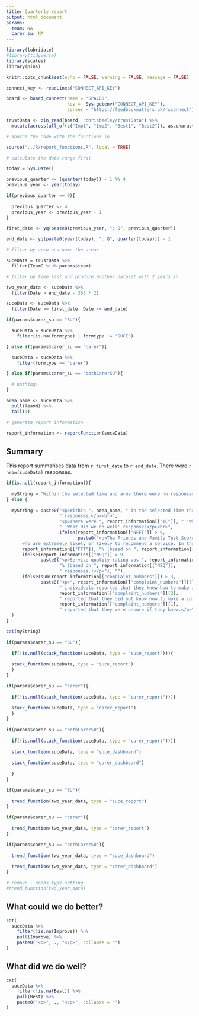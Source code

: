 ```yaml
---
title: Quarterly report
output: html_document
params:
  team: NA
  carer_su: NA
---
```


```r

library(lubridate)
#library(tidyverse)
library(scales)
library(pins)

knitr::opts_chunk$set(echo = FALSE, warning = FALSE, message = FALSE)

connect_key <- readLines("CONNECT_API_KEY")

board <- board_connect(name = "SPACED",
                       key =  Sys.getenv("CONNECT_API_KEY"),
                       server = "https://feedbackmatters.uk/rsconnect")

trustData <- pin_read(board, "chrisbeeley/trustData") %>% 
  mutate(across(all_of(c("Imp1", "Imp2", "Best1", "Best2")), as.character))

# source the code with the functions in

source("../R/report_functions.R", local = TRUE)

```

```r

# calculate the date range first

today = Sys.Date()

previous_quarter <- (quarter(today)) - 1 %% 4
previous_year <- year(today)

if(previous_quarter == 0){
  
  previous_quarter <- 4
  previous_year <- previous_year - 1
}

first_date <- yq(paste0(previous_year, ": Q", previous_quarter))

end_date <- yq(paste0(year(today), ": Q", quarter(today))) - 1

# filter by area and name the areas

suceData = trustData %>% 
  filter(TeamC %in% params$team)

# filter by time last and produce another dataset with 2 years in

two_year_data <- suceData %>% 
  filter(Date > end_date - 365 * 2)

suceData <- suceData %>%
  filter(Date >= first_date, Date <= end_date)

if(params$carer_su == "SU"){

  suceData = suceData %>%
    filter(is.na(formtype) | formtype != "SUCE")

} else if(params$carer_su == "carer"){

  suceData = suceData %>%
    filter(formtype == "carer")

} else if(params$carer_su == "bothCarerSU"){

  # nothing!
}

area_name <- suceData %>% 
  pull(TeamN) %>% 
  tail(1)

# generate report information

report_information <- reportFunction(suceData)

```

## Summary

This report summarises data from `r first_date` to `r end_date`. There were `r nrow(suceData)` responses.

```r

if(is.null(report_information)){
  
  myString = "Within the selected time and area there were no responses"
} else {
  
  myString = paste0("<p>Within ", area_name, " in the selected time there were ", report_information[["NR"]],
                    " responses.</p><br>",
                    "<p>There were ", report_information[["IC"]], " 'What could we do better' responses and ", report_information[["BC"]],
                    " 'What did we do well' responses</p><br>",
                    ifelse(report_information[["NFFT"]] > 9,
                           paste0("<p>The Friends and Family Test Score is the proportion of patients
      who are extremely likely or likely to recommend a service. In the selected period of time it was ",
      report_information[["FFT"]], "% (based on ", report_information[["NFFT"]], " responses.)", "</p><br>"), ""),
      ifelse(report_information[["NSQ"]] > 9,
             paste0("<p>Service quality rating was ", report_information[["SQ"]], 
                    "% (based on ", report_information[["NSQ"]],
                    " responses.)</p>"), ""),
      ifelse(sum(report_information[["complaint_numbers"]]) > 3,
             paste0("<p>", report_information[["complaint_numbers"]][3], 
                    " individuals reported that they knew how to make a complaint, ",
                    report_information[["complaint_numbers"]][2], 
                    " reported that they did not know how to make a complaint, and ",
                    report_information[["complaint_numbers"]][1], 
                    " reported that they were unsure if they knew.</p>"), "")
  )
}

cat(myString)

```

```r

if(params$carer_su == "SU"){
  
  if(!is.null(stack_function(suceData, type = "suce_report"))){
  
  stack_function(suceData, type = "suce_report")
  }
}

if(params$carer_su == "carer"){
  
  if(!is.null(stack_function(suceData, type = "carer_report"))){
    
  stack_function(suceData, type = "carer_report")
  }
}

if(params$carer_su == "bothCarerSU"){
  
  if(!is.null(stack_function(suceData, type = "carer_report"))){
  
  stack_function(suceData, type = "suce_dashboard")
  
  stack_function(suceData, type = "carer_dashboard")
  
  }
}

```

```r

if(params$carer_su == "SU"){
  
  trend_function(two_year_data, type = "suce_report")
}

if(params$carer_su == "carer"){
  
  trend_function(two_year_data, type = "carer_report")
}

if(params$carer_su == "bothCarerSU"){
  
  trend_function(two_year_data, type = "suce_dashboard")
  
  trend_function(two_year_data, type = "carer_dashboard")
}

# remove - needs type setting
#trend_function(two_year_data)

```

## What could we do better?

```r

cat(
  suceData %>% 
    filter(!is.na(Improve)) %>% 
    pull(Improve) %>% 
    paste0("<p>", ., "</p>", collapse = "")
)

```

## What did we do well?

```r

cat(
  suceData %>% 
    filter(!is.na(Best)) %>% 
    pull(Best) %>% 
    paste0("<p>", ., "</p>", collapse = "")
)

```
